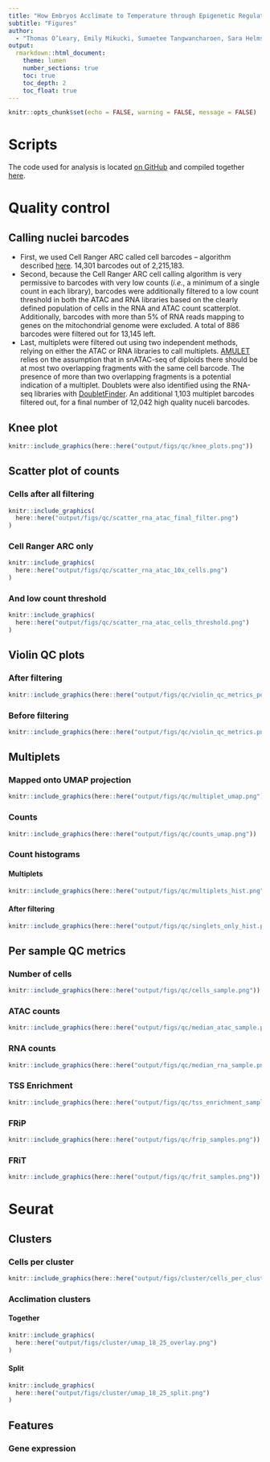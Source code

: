 ```yaml
---
title: "How Embryos Acclimate to Temperature through Epigenetic Regulation"
subtitle: "Figures"
author: 
  - "Thomas O’Leary, Emily Mikucki, Sumaetee Tangwancharoen, Sara Helms Cahan, Seth Frietze, and Brent L. Lockwood"
output:
  rmarkdown::html_document:
    theme: lumen
    number_sections: true
    toc: true
    toc_depth: 2
    toc_float: true
---
```


```r
knitr::opts_chunk$set(echo = FALSE, warning = FALSE, message = FALSE)
```

# **Scripts**

The code used for analysis is located [on GitHub](https://github.com/tsoleary/heater) and compiled together [here](https://tsoleary.github.io/heater/docs/scripts.html).

# **Quality control**

## Calling nuclei barcodes

- First, we used Cell Ranger ARC called cell barcodes -- algorithm described [here](https://support.10xgenomics.com/single-cell-multiome-atac-gex/software/pipelines/latest/algorithms/cell-calling). 14,301 barcodes out of 2,215,183.
- Second, because the Cell Ranger ARC cell calling algorithm is very permissive to barcodes with very low counts (_i.e._, a minimum of a single count in each library), barcodes were additionally filtered to a low count threshold in both the ATAC and RNA libraries based on the clearly defined population of cells in the RNA and ATAC count scatterplot. Additionally, barcodes with more than 5% of RNA reads mapping to genes on the mitochondrial genome were excluded. A total of 886 barcodes were filtered out for 13,145 left.
- Last, multiplets were filtered out using two independent methods, relying on either the ATAC or RNA libraries to call multiplets. [AMULET](https://github.com/UcarLab/AMULET) relies on the assumption that in snATAC-seq of diploids there should be at most two overlapping fragments with the same cell barcode. The presence of more than two overlapping fragments is a potential indication of a multiplet. Doublets were also identified using the RNA-seq libraries with [DoubletFinder](https://github.com/chris-mcginnis-ucsf/DoubletFinder). An additional 1,103 multiplet barcodes filtered out, for a final number of 12,042 high quality nuceli barcodes.

## Knee plot

```r
knitr::include_graphics(here::here("output/figs/qc/knee_plots.png"))
```

## Scatter plot of counts {.tabset}

### Cells after all filtering {- .tabset}

```r
knitr::include_graphics(
  here::here("output/figs/qc/scatter_rna_atac_final_filter.png")
)
```

### Cell Ranger ARC only {- .tabset}

```r
knitr::include_graphics(
  here::here("output/figs/qc/scatter_rna_atac_10x_cells.png")
)
```

### And low count threshold {- .tabset}

```r
knitr::include_graphics(
  here::here("output/figs/qc/scatter_rna_atac_cells_threshold.png")
)
```

## Violin QC plots {.tabset}

### After filtering {- .tabset}

```r
knitr::include_graphics(here::here("output/figs/qc/violin_qc_metrics_post_filter.png"))
```

### Before filtering {- .tabset}

```r
knitr::include_graphics(here::here("output/figs/qc/violin_qc_metrics.png"))
```

## Multiplets {.tabset}

### Mapped onto UMAP projection  {- .tabset}

```r
knitr::include_graphics(here::here("output/figs/qc/multiplet_umap.png"))
```

### Counts {- .tabset}

```r
knitr::include_graphics(here::here("output/figs/qc/counts_umap.png"))
```

### Count histograms {-}

#### Multiplets {-}

```r
knitr::include_graphics(here::here("output/figs/qc/multiplets_hist.png"))
```

#### After filtering {-}

```r
knitr::include_graphics(here::here("output/figs/qc/singlets_only_hist.png"))
```

## Per sample QC metrics {.tabset}

### Number of cells {- .tabset}

```r
knitr::include_graphics(here::here("output/figs/qc/cells_sample.png"))
```

### ATAC counts {- .tabset}

```r
knitr::include_graphics(here::here("output/figs/qc/median_atac_sample.png"))
```

### RNA counts {- .tabset}

```r
knitr::include_graphics(here::here("output/figs/qc/median_rna_sample.png"))
```

### TSS Enrichment {- .tabset}

```r
knitr::include_graphics(here::here("output/figs/qc/tss_enrichment_samples.png"))
```

### FRiP {- .tabset}

```r
knitr::include_graphics(here::here("output/figs/qc/frip_samples.png"))
```


### FRiT {- .tabset}

```r
knitr::include_graphics(here::here("output/figs/qc/frit_samples.png"))
```

# **Seurat**

## Clusters

### Cells per cluster {-}

```r
knitr::include_graphics(here::here("output/figs/cluster/cells_per_cluster.png"))
```

### Acclimation clusters {- .tabset}

#### Together {- .tabset}

```r
knitr::include_graphics(
  here::here("output/figs/cluster/umap_18_25_overlay.png")
)
```

#### Split {- .tabset}

```r
knitr::include_graphics(
  here::here("output/figs/cluster/umap_18_25_split.png")
)
```

## Features



### Gene expression


